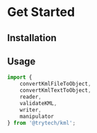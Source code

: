 # Get Started

## Installation


<Install/>

## Usage

```js filename="demo.js" copy
import {
    convertKmlFileToObject,
    convertKmlTextToObject,
    reader,
    validateKML,
    writer,
    manipulator
} from '@trytech/kml';
```